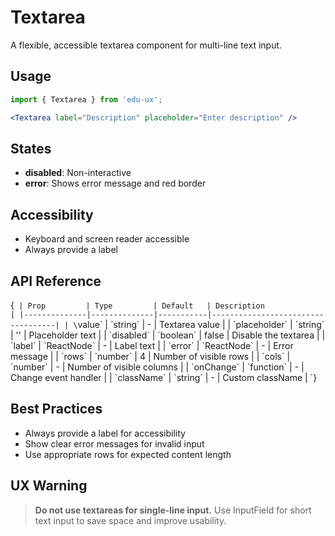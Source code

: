 
<Meta of={TextareaStories} />

# Textarea

A flexible, accessible textarea component for multi-line text input.

## Usage

```jsx
import { Textarea } from 'edu-ux';

<Textarea label="Description" placeholder="Enter description" />
```

## States

- **disabled**: Non-interactive
- **error**: Shows error message and red border

## Accessibility

- Keyboard and screen reader accessible
- Always provide a label

## API Reference

<Markdown>{`
| Prop         | Type         | Default   | Description                       |
|--------------|--------------|-----------|-----------------------------------|
| \`value\`        | \`string\`     | -         | Textarea value                    |
| \`placeholder\`  | \`string\`     | ''        | Placeholder text                  |
| \`disabled\`     | \`boolean\`    | false     | Disable the textarea              |
| \`label\`        | \`ReactNode\`  | -         | Label text                        |
| \`error\`        | \`ReactNode\`  | -         | Error message                     |
| \`rows\`         | \`number\`     | 4         | Number of visible rows            |
| \`cols\`         | \`number\`     | -         | Number of visible columns         |
| \`onChange\`     | \`function\`   | -         | Change event handler              |
| \`className\`    | \`string\`     | -         | Custom className                  |
`}</Markdown>

## Best Practices

- Always provide a label for accessibility
- Show clear error messages for invalid input
- Use appropriate rows for expected content length

## UX Warning

> **Do not use textareas for single-line input.**
> Use InputField for short text input to save space and improve usability.
